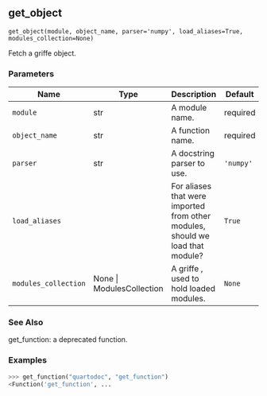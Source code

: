 ## get_object { #get_object }

`get_object(module, object_name, parser='numpy', load_aliases=True, modules_collection=None)`

Fetch a griffe object.

### Parameters

| Name                 | Type                      | Description                                                                        | Default   |
|----------------------|---------------------------|------------------------------------------------------------------------------------|-----------|
| `module`             | str                       | A module name.                                                                     | required  |
| `object_name`        | str                       | A function name.                                                                   | required  |
| `parser`             | str                       | A docstring parser to use.                                                         | `'numpy'` |
| `load_aliases`       |                           | For aliases that were imported from other modules, should we load that module?     | `True`    |
| `modules_collection` | None \| ModulesCollection | A griffe [](`~griffe.collections.ModulesCollection`), used to hold loaded modules. | `None`    |

### See Also

get_function: a deprecated function.

### Examples

```python
>>> get_function("quartodoc", "get_function")
<Function('get_function', ...
```